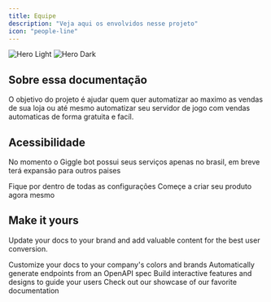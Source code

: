 ```yaml
---
title: Equipe
description: "Veja aqui os envolvidos nesse projeto"
icon: "people-line"
---
```


<img
  className="block dark:hidden"
  src="/images/hero-light.svg"
  alt="Hero Light"
/>
<img
  className="hidden dark:block"
  src="/images/hero-dark.svg"
  alt="Hero Dark"
/>

## Sobre essa documentação

O objetivo do projeto é ajudar quem quer automatizar ao maximo as vendas de sua loja ou até mesmo automatizar seu servidor de jogo com vendas automaticas de forma gratuita e facíl.

## Acessibilidade

No momento o Giggle bot possui seus serviços apenas no brasil, em breve terá expansão para outros paises

<CardGroup cols={2}>
  <Card
    title="Configurações"
    icon="settings"
    href="https://mintlify.com/docs/quickstart"
  >
    Fique por dentro de todas as configurações
  </Card>
  <Card
    title="Produtos"
    icon="image"
    href="https://mintlify.com/docs/development"
  >
    Começe a criar seu produto agora mesmo
  </Card>
</CardGroup>

## Make it yours

Update your docs to your brand and add valuable content for the best user conversion.

<CardGroup cols={2}>
  <Card
    title="Customize Style"
    icon="palette"
    href="https://mintlify.com/docs/settings/global"
  >
    Customize your docs to your company's colors and brands
  </Card>
  <Card
    title="Reference APIs"
    icon="code"
    href="https://mintlify.com/docs/api-playground/openapi"
  >
    Automatically generate endpoints from an OpenAPI spec
  </Card>
  <Card
    title="Add Components"
    icon="screwdriver-wrench"
    href="https://mintlify.com/docs/components/accordion"
  >
    Build interactive features and designs to guide your users
  </Card>
  <Card
    title="Get Inspiration"
    icon="stars"
    href="https://mintlify.com/showcase"
  >
    Check out our showcase of our favorite documentation
  </Card>
</CardGroup>
